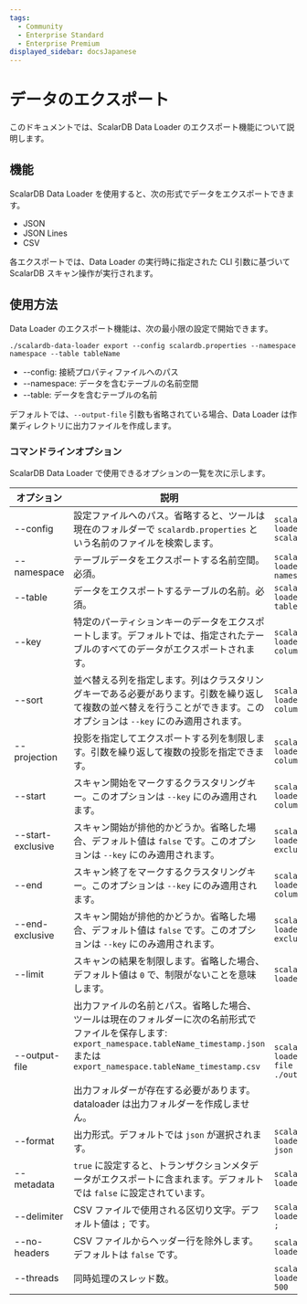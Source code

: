 ```yaml
---
tags:
  - Community
  - Enterprise Standard
  - Enterprise Premium
displayed_sidebar: docsJapanese
---
```


# データのエクスポート


<TranslationBanner />

このドキュメントでは、ScalarDB Data Loader のエクスポート機能について説明します。

## 機能

ScalarDB Data Loader を使用すると、次の形式でデータをエクスポートできます。

- JSON
- JSON Lines
- CSV

各エクスポートでは、Data Loader の実行時に指定された CLI 引数に基づいて ScalarDB スキャン操作が実行されます。

## 使用方法

Data Loader のエクスポート機能は、次の最小限の設定で開始できます。

```console
./scalardb-data-loader export --config scalardb.properties --namespace namespace --table tableName
```

- --config: 接続プロパティファイルへのパス
- --namespace: データを含むテーブルの名前空間
- --table: データを含むテーブルの名前

デフォルトでは、`--output-file` 引数も省略されている場合、Data Loader は作業ディレクトリに出力ファイルを作成します。

### コマンドラインオプション

ScalarDB Data Loader で使用できるオプションの一覧を次に示します。

| オプション          | 説明                                                                                                                                                                                                                                                                     | 使用方法                                                 |
| ----------------- | ------------------------------------------------------------------------------------------------------------------------------------------------------------------------------------------------------------------------------------------------------------------------ | ------------------------------------------------------ |
| --config          | 設定ファイルへのパス。省略すると、ツールは現在のフォルダーで `scalardb.properties` という名前のファイルを検索します。                                                                                                                                                                    | `scalardb-data-loader --config scalardb.properties`    |
| --namespace       | テーブルデータをエクスポートする名前空間。必須。                                                                                                                                                                                                                                 | `scalardb-data-loader --namespace namespace`           |
| --table           | データをエクスポートするテーブルの名前。必須。                                                                                                                                                                                                                                   | `scalardb-data-loader --table tableName`               |
| --key             | 特定のパーティションキーのデータをエクスポートします。デフォルトでは、指定されたテーブルのすべてのデータがエクスポートされます。                                                                                                                                                               | `scalardb-data-loader --key columnName=value`          |
| --sort            | 並べ替える列を指定します。列はクラスタリングキーである必要があります。引数を繰り返して複数の並べ替えを行うことができます。このオプションは `--key` にのみ適用されます。                                                                                                                             | `scalardb-data-loader --sort columnName=desc`          |
| --projection      | 投影を指定してエクスポートする列を制限します。引数を繰り返して複数の投影を指定できます。                                                                                                                                                                                                | `scalardb-data-loader --projection columnName`         |
| --start           | スキャン開始をマークするクラスタリングキー。このオプションは `--key` にのみ適用されます。                                                                                                                                                                                             | `scalardb-data-loader --start columnName=value`        |
| --start-exclusive | スキャン開始が排他的かどうか。省略した場合、デフォルト値は `false` です。このオプションは `--key` にのみ適用されます。                                                                                                                                                                    | `scalardb-data-loader --start-exclusive`               |
| --end             | スキャン終了をマークするクラスタリングキー。このオプションは `--key` にのみ適用されます。                                                                                                                                                                                              | `scalardb-data-loader --end columnName=value`          |
| --end-exclusive   | スキャン開始が排他的かどうか。省略した場合、デフォルト値は `false` です。このオプションは `--key` にのみ適用されます。                                                                                                                                                                    | `scalardb-data-loader --end-exclusive`                 |
| --limit           | スキャンの結果を制限します。省略した場合、デフォルト値は `0` で、制限がないことを意味します。                                                                                                                                                                                           | `scalardb-data-loader --limit 1000`                    |
| --output-file     | 出力ファイルの名前とパス。省略した場合、ツールは現在のフォルダーに次の名前形式でファイルを保存します:<br />`export_namespace.tableName_timestamp.json` または `export_namespace.tableName_timestamp.csv`<br /><br />出力フォルダーが存在する必要があります。dataloader は出力フォルダーを作成しません。 | `scalardb-data-loader --output-file ./out/output.json` |
| --format          | 出力形式。デフォルトでは `json` が選択されます。                                                                                                                                                                                                                                | `scalardb-data-loader --format json`                   |
| --metadata        | `true` に設定すると、トランザクションメタデータがエクスポートに含まれます。デフォルトでは `false` に設定されています。                                                                                                                                                                     | `scalardb-data-loader --metadata`                      |
| --delimiter       | CSV ファイルで使用される区切り文字。デフォルト値は `;` です。                                                                                                                                                                                                                     | `scalardb-data-loader --delimiter ;`                   |
| --no-headers      | CSV ファイルからヘッダー行を除外します。デフォルトは `false` です。                                                                                                                                                                                                                | `scalardb-data-loader --no-headers`                    |
| --threads         | 同時処理のスレッド数。                                                                                                                                                                                                                                                       | `scalardb-data-loader --threads 500`                   |
